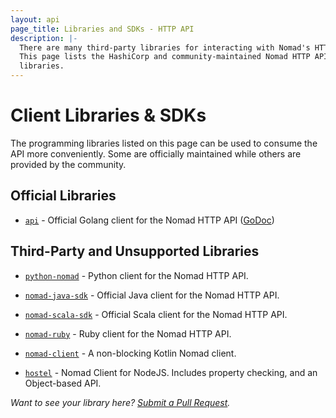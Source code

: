 ```yaml
---
layout: api
page_title: Libraries and SDKs - HTTP API
description: |-
  There are many third-party libraries for interacting with Nomad's HTTP API.
  This page lists the HashiCorp and community-maintained Nomad HTTP API client
  libraries.
---
```


# Client Libraries & SDKs

The programming libraries listed on this page can be used to consume the API
more conveniently. Some are officially maintained while others are provided by
the community.

## Official Libraries

- [`api`](https://github.com/hashicorp/nomad/tree/main/api) - Official Golang
  client for the Nomad HTTP API ([GoDoc](https://pkg.go.dev/github.com/hashicorp/nomad/api))

## Third-Party and Unsupported Libraries

- [`python-nomad`](https://github.com/jrxfive/python-nomad) - Python client
  for the Nomad HTTP API.

- [`nomad-java-sdk`](https://github.com/hashicorp/nomad-java-sdk) - Official
  Java client for the Nomad HTTP API.

- [`nomad-scala-sdk`](https://github.com/hashicorp/nomad-scala-sdk) - Official
  Scala client for the Nomad HTTP API.

- [`nomad-ruby`](https://github.com/hashicorp/nomad-ruby) - Ruby client
  for the Nomad HTTP API.

- [`nomad-client`](https://github.com/barakb/nomad-client) - A non-blocking Kotlin Nomad client.

- [`hostel`](https://github.com/LKNSI/hostel) - Nomad Client for NodeJS. Includes property checking, and an Object-based API.

_Want to see your library here? [Submit a Pull Request](https://github.com/hashicorp/nomad)._
